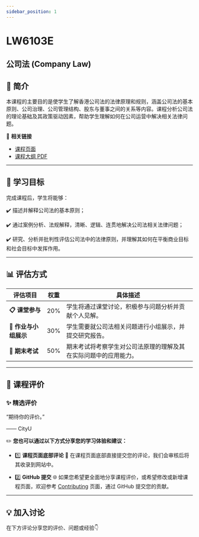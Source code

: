 ```yaml
---
sidebar_position: 1
---
```


# LW6103E
## 公司法 (Company Law)

## **📘 简介**
本课程的主要目的是使学生了解香港公司法的法律原理和规则，涵盖公司法的基本原则、公司治理、公司管理结构、股东与董事之间的关系等内容。课程分析公司法的理论基础及其政策驱动因素，帮助学生理解如何在公司运营中解决相关法律问题。

🔗 **相关链接**
- [课程页面](https://www.cityu.edu.hk/catalogue/pg/202425/course/LW6103E.htm)
- [课程大纲 PDF](https://www.cityu.edu.hk/catalogue/pg/202425/course/LW6103E.pdf)

---

## **🎯 学习目标**

完成课程后，学生将能够：

✔️ 描述并解释公司法的基本原则；

✔️ 通过案例分析、法规解释，清晰、逻辑、连贯地解决公司法相关法律问题；

✔️ 研究、分析并批判性评估公司法中的法律原则，并理解其如何在平衡商业目标和社会目标中发挥作用。

---

## **📊 评估方式**

| **评估项目**         | **权重** | **具体描述**                                                                                       |
|---------------------|---------|---------------------------------------------------------------------------------------------------|
| **📋 课堂参与**       | 20%     | 学生将通过课堂讨论，积极参与问题分析并贡献个人见解。                                               |
| **📝 作业与小组展示**  | 30%     | 学生需要就公司法相关问题进行小组展示，并提交研究报告。                                               |
| **📂 期末考试**       | 50%     | 期末考试将考察学生对公司法原理的理解及其在实际问题中的应用能力。                                     |

---

## **💬 课程评价**

### ✨ **精选评价**
<div className={commentStyles.commentBox}>
    <p className={commentStyles.commentText}>
        “期待你的评价。”
    </p>
    <p className={commentStyles.commentAuthor}>—— CityU</p>
</div>

✏️ **您也可以通过以下方式分享您的学习体验和建议：**

- 1️⃣ **课程页面底部评论**
💬 在课程页面底部直接提交您的评论，我们会审核后将其收录到网站中。

- 2️⃣ **GitHub 提交**
🌐 如果您希望更全面地分享课程评价，或希望修改或新增课程页面，欢迎参考 [Contributing](/contributing) 页面，通过 GitHub 提交您的贡献。

---

## **💡 加入讨论**

在下方评论分享您的评价、问题或经验👇
<Utterances />
